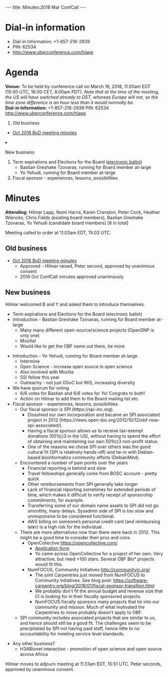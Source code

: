 ---
title: Minutes:2018 Mar ConfCall
---

= Dial-in information =

* Dial-in Information: +1-857-216-2939
* PIN: 62534
* http://www.uberconference.com/hlapp

= Agenda =

'''Venue:''' To be held by conference call on March 16, 2018, 11.00am EDT (15:00 UTC, 16:00 CET, 8.00am PDT). ''Note that at the time of the meeting, the US will have switched already to DST, whereas Europe will not, so the time zone difference is an hour less than it would normally be.''<br/>
'''Dial-in Information:''' +1-857-216-2939 PIN: 62534 http://www.uberconference.com/hlapp

<ol>
<li> Old business </li>
 <ul>
  <li> [[Minutes:2016_Oct_ConfCall| Oct 2016 BoD meeting minutes]]</li>
 </ul>  
<li>New business</li>
<ol style="list-style-type:lower-roman">
  <li> Term expirations and Elections for the Board ([https://vote.heliosvoting.org/helios/e/obf-mar-2018 electronic ballot])
    <ul>
       <li>Bastian Greshake Tzovaras, running for Board member at-large</li>
       <li>Yo Yehudi, running for Board member at-large</li>
    </ul>
  </li>
  <li> Fiscal sponsor - experiences, lessons, possibilities</li>
</ol>
</ol>

= Minutes =

<!-- Etherpad for notes: https://etherpad.wikimedia.org/p/OBF-BoD-Meeting-Mar2018 -->

'''Attending''': Hilmar Lapp, Nomi Harris, Karen Cranston, Peter Cock, Heather Wiencko, Chris Fields (existing board members), Bastian Greshake Tzovaras, Yo Yehudi (candidate board members) [8 in total]

Meeting called to order at 11.03am EDT, 15:03 UTC.

== Old business == 

* [[Minutes:2016_Oct_ConfCall|Oct 2016 BoD meeting minutes]]
** Approved - Hilmar raised, Peter second, approved by unanimous consent
** 2016 Oct ConfCall minutes approved unanimously

== New business ==

Hilmar welcomed B and Y and asked them to introduce themselves.

* Term expirations and Elections for the Board (electronic ballot)
* Introduction - Bastian Greshake Tzovaras, running for Board member at-large
** Many many different open-source/science projects (OpenSNP is only one)
** Mozilla!
** Would like to get the OBF name out there, be more 

* Introduction - Yo Yehudi, running for Board member at-large
** Intermine
** Open Science - increase open source in open science
** Also involved with Mozilla
** SSI fellow this year
** Outreachy - not just GSoC but WiS, increasing diversity
* We have quorum for voting
** 6/6 votes for Bastian and 6/6 votes for Yo!  Congrats to both!  
** Action on Hilmar to add them to the Board mailing list etc.
* Fiscal sponsor - experiences, lessons, possibilities
** Our fiscal sponsor is SPI (https://spi-inc.org).
*** Dissolved our own incorporation and became an SPI associated project in 2012 (https://news.open-bio.org/2012/10/12/obf-now-spi-associated/).
*** Having a fiscal sponsor allows us to receive tax-exempt donations (501(c)3 in the US), without having to spend the effort of obtaining and maintaining our own 501(c)3 non-profit status.
*** One of the reasons we chose SPI over others was the good cultural fit (SPI is relatively hands-off) and tie-in with Debian-based bioinformatics community efforts (DebianMed). 
** Encountered a number of pain points over the years
*** Financial reporting is behind and slow
*** Travel fellowships generally come from BOSC account - pretty quick
*** Other reimbursements from SPI generally take longer
*** Lack of financial reporting sometimes for extended periods of time, which makes it difficult to verify receipt of sponsorship commitments, for example.
*** Transferring some of our domain name assets to SPI did not go smoothly, many delays. Sysadmin side of SPI is too slow and unresponsive to be considered functional.
*** AWS billing on someone’s personal credit card (and reimbursing later) is a high risk for the individual.
** There are more alternatives now than there were back in 2012. This might be a good time to consider their pros and cons.
*** OpenCollective https://opencollective.com/
**** [https://opencollective.com/apply Application form]
**** Yo came across OpenCollective for a project of her own. Very attractive, but need >100 stars. Several OBF Bio* projects would fit this.
*** NumFOCUS, Community Initiatives http://communityin.org/
**** The joint Carpentries just moved from NumFOCUS to Community Initiatives. See blog post: https://software-carpentry.org/blog/2018/01/fiscal-sponsor-transition.html
**** We probably don’t fit the annual budget and revenue size that CI is looking for in their fiscally sponsored projects.
**** NumFOCUS fiscally sponsors many projects that tie into our community and mission. Much of what motivated the Carpentries to move probably doesn’t apply to OBF.
** SPI community includes associated projects that are similar to us, and hence should still be a good fit. The challenges seem to be precipitated by SPI not having paid staff, hence little to no accountability for meeting service level standards.

* Any other business?
** H3ABionet interaction - promotion of open science and open source across Africa

Hilmar moves to adjourn meeting at 11.51am EDT, 15:51 UTC. Peter seconds, approved by unanimous consent.